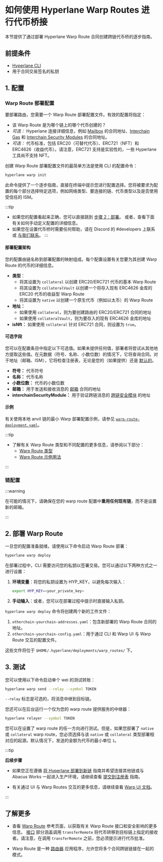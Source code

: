 
# 如何使用 Hyperlane Warp Routes 进行代币桥接

本节提供了通过部署 Hyperlane Warp Route 合同创建跨链代币桥的逐步指南。

## 前提条件

- [Hyperlane CLI](/docs/reference/cli.mdx)
- 用于合同交易签名的私钥

## 1. 配置

### Warp Route 部署配置

要部署路由，您需要一个 Warp Route 部署配置文件。有效的配置将指定：

- 该 Warp Route 是为哪个链上的哪个代币创建的？
- _可选：_ Hyperlane 连接详细信息，例如 [Mailbox](/docs/reference/messaging/messaging-interface.mdx) 的合同地址、[Interchain Gas](/docs/reference/hooks/interchain-gas.mdx) 和 [Interchain Security Modules](/docs/reference/ISM/specify-your-ISM.mdx) 的合同地址。
- _可选：_ 代币标准，包括 ERC20（可替代代币）、ERC721（NFT）和 ERC4626（收益代币）。请注意，ERC721 支持是实验性的，一些 Hyperlane 工具尚不支持 NFT。

创建 Warp Route 部署配置文件的最简单方法是使用 CLI 的配置命令：

```bash
hyperlane warp init
```

此命令提供了一个逐步指南，直接在终端中提示您进行配置选择。您将被要求为配置的每个部分选择特定选项，例如网络类型、要连接的链、代币类型以及是否使用受信任的 ISM。

:::tip

- 如果您的配置看起来正确，您可以直接跳到 [步骤 2：部署](#2-部署-warp-route)。
  或者，查看下面有关如何手动定义配置的详细信息。
- 如果您在设置代币桥时需要任何帮助，请在 Discord 的 #developers 上联系或 [与我们联系](https://forms.gle/KyRTaWvo4XNmNvrq6)。
  :::

#### 部署配置架构

您的配置由链名称到部署配置的映射组成。每个配置设置有关您要为其创建 Warp Route 的代币的详细信息。

- **类型**：
  - 将其设置为 `collateral` 以创建 ERC20/ERC721 代币的基本 Warp Route
  - 将其设置为 `collateralVault` 以创建一个将存入现有 ERC4626 金库的 ERC20 代币的收益型 Warp Route
  - 将其设置为 `native` 以创建一个原生代币（例如以太币）的 Warp Route
- **地址：**
  - 如果使用 `collateral`，则为要创建路由的 ERC20/ERC721 合同的地址
  - 如果使用 `collateralVault`，则为要存入的现有 ERC4626 金库的地址
- **isNft：** 如果使用 `collateral` 针对 ERC721 合同，则设置为 `true`。

#### 可选字段

您可以在配置条目中指定以下可选值。如果未提供任何值，部署者将尝试从其他地方提取这些值。在元数据（符号、名称、小数位数）的情况下，它将查询合同。对于地址（邮箱、ISM），它将检查注册表，无论是您的（如果提供）还是 [默认的](/docs/reference/registries#default-registry)。

- **符号：** 代币符号
- **名称：** 代币名称
- **小数位数：** 代币的小数位数
- **邮箱：** 用于发送和接收消息的 [邮箱](/docs/reference/messaging/messaging-interface.mdx) 合同的地址
- **interchainSecurityModule：** 用于验证跨链消息的 [跨链安全模块](/docs/reference/ISM/specify-your-ISM.mdx) 的地址

#### 示例

有关使用本地 anvil 链的最小 Warp 部署配置示例，请参见 [`warp-route-deployment.yaml`](https://github.com/hyperlane-xyz/hyperlane-monorepo/blob/main/typescript/cli/examples/warp-route-deployment.yaml)。

:::tip

- 了解有关 Warp Route 类型和不同配置的更多信息，请参阅以下部分：
  - [Warp Route 类型](/docs/protocol/warp-routes/warp-routes-types)
  - [Warp Route 示例用法](/docs/protocol/warp-routes/warp-routes-example-usage)

:::

### 链配置

<CliChainsPartial />

:::warning

在可能的情况下，请确保在您的 warp route 配置中**重用任何现有链**，而不是设置新的邮箱。

:::

## 2. 部署 Warp Route

一旦您的配置准备就绪，请使用以下命令启动 Warp Route 部署：

```bash
hyperlane warp deploy
```

在部署过程中，CLI 需要访问您的私钥以签署交易。您可以通过以下两种方式之一进行设置：

1. **环境变量**：将您的私钥设置为 HYP_KEY，以避免每次输入：

   ```bash
   export HYP_KEY=<your_private_key>
   ```

2. **手动输入**：或者，您可以在部署过程中提示时直接输入私钥。

`hyperlane warp deploy` 命令将创建两个新的工件文件：

1. `otherchain-yourchain-addresses.yaml`：包含新部署的 Warp Route 合同的地址。
2. `otherchain-yourchain-config.yaml`：用于通过 CLI 和 Warp UI 与 Warp Route 交互的配置文件。

这些文件将位于 `$HOME/.hyperlane/deployments/warp_routes/` 下。

## 3. 测试

您可以使用以下命令启动单个 wei 的测试转账：

```bash
hyperlane warp send --relay --symbol TOKEN
```

`--relay` 标志是可选的，将消息中继到目标链。

您还可以在后台运行一个仅为您的 warp route 提供服务的中继器：

```bash
hyperlane relayer --symbol TOKEN
```

您可以在设置了 warp route 的任一方向进行测试。但是，如果您部署了 `native` 或 `collateral` warp route，您必须选择与该 `native` 或 `collateral` 类型部署相对应的起源。默认情况下，发送的金额为代币的最小单位 `1`。

:::tip

**后续步骤**

- 如果您正在遵循 [将 Hyperlane 部署到新链](/docs/deploy-hyperlane#3-warp-route) 指南并希望连接其他链或与 Abacus Works 一起进入生产环境，请继续查看 [提交到注册表](/docs/deploy-hyperlane#4-submit-to-registry) 指南。

- 有关通过 UI 与 Warp Routes 交互的更多信息，请继续查看 [Warp UI 文档](/docs/guides/deploy-warp-route-UI.mdx)。

:::

## 了解更多

- 查看 [Warp Route](/docs/reference/applications/warp-routes) 参考页面，以获取有关 Warp Route 接口和安全影响的更多信息。 [接口](/docs/reference/applications/warp-routes#interface) 部分涵盖调用 `transferRemote` 将代币转移到目标链上指定的接收者。请注意，在调用 `transferRemote` 之前，您必须提示进行代币批准。

- Warp Route 是一种 [路由器](docs/reference/libraries/router.mdx) 应用程序，允许您将多个合同跨链链接在一起的模式。
